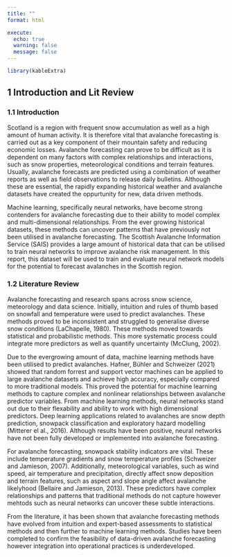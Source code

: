```yaml
---
title: ""
format: html

execute:
  echo: true
  warning: false
  message: false
---
```


```r
library(kableExtra)
```


## 1 Introduction and Lit Review {#sec-Introduction_and_Lit_Review}

### 1.1 Introduction

Scotland is a region with frequent snow accumulation as well as a high amount of human activity. It is therefore vital that avalanche forecasting is carried out as a key component of their mountain safety and reducing economic losses. Avalanche forecasting can prove to be difficult as it is dependent on many factors with complex relationships and interactions, such as snow properties, meteorological conditions and terrain features. Usually, avalanche forecasts are predicted using a combination of weather reports as well as field observations to release daily bulletins. Although these are essential, the rapidly expanding historical weather and avalanche datasets have created the oppurtunity for new, data driven methods.

Machine learning, specifically neural networks, have become strong contenders for avalanche forecasting due to their ability to model complex and multi-dimensional relationships. From the ever growing historical datasets, these methods can uncover patterns that have previously not been utilised in avalanche forecasting. The Scottish Avalanche Information Service (SAIS) provides a large amount of historical data that can be utilised to train neural networks to improve avalanche risk management. In this report, this dataset will be used to train and evaluate neural network models for the potential to forecast avalanches in the Scottish region. 

### 1.2 Literature Review

Avalanche forecasting and research spans across snow science, meteorology and data science. Initially, intuition and rules of thumb based on snowfall and temperature were used to predict avalanches. These methods proved to be inconsistent and struggled to generalise diverse snow conditions (LaChapelle, 1980). These methods moved towards statistical and probabilistic methods. This more systematic process could integrate more predictors as well as quantify uncertainty (McClung, 2002).

Due to the evergrowing amount of data, machine learning methods have been utilised to predict avalanches. Hafner, Bühler and Schweizer (2021) showed that random forrest and support vector machines can be applied to large avalanche datasets and achieve high accuracy, especially compared to more traditional models. This proved the potential for machine learning methods to capture complex and nonlinear relationships between avalanche predictor variables. From machine learning methods, neural networks stand out due to their flexability and ability to work with high dimensional predictors. Deep learning applications related to avalanches are snow depth prediction, snowpack classification and exploratory hazard modelling (Mitterer el al., 2016). Although results have been positive, neural networks have not been fully developed or implemented into avalanche forecasting.

For avalanche forecasting, snowpack stability indicators are vital. These include temperature gradients and snow temperature profiles (Schweizer and Jamieson, 2007). Additionally, meteorological variables, such as wind speed, air temperature and precipitation, directly affect snow deposition and terrain features, such as aspect and slope angle affect avalanche likelyhood (Bellaire and Jamieson, 2013). These predictors have complex relationships and patterns that traditional methods do not capture however mehtods such as neural networks can uncover these subtle interactions.

From the literature, it has been shown that avalanche forecasting methods have evolved from intuition and expert-based assessments to statistical methods and then further to machine learning methods. Studies have been completed to confirm the feasibility of data-driven avalanche forecasting however integration into operational practices is underdeveloped.